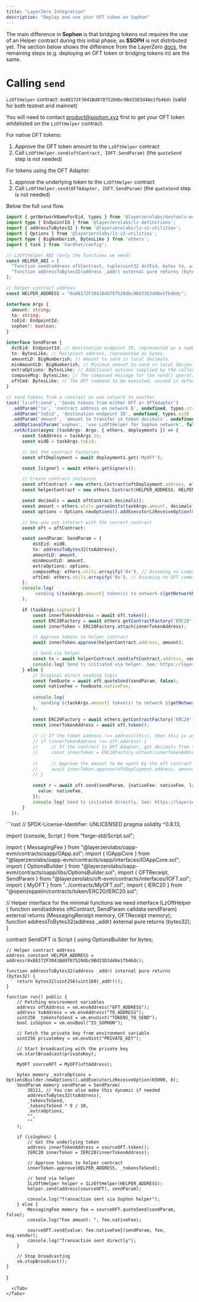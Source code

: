 ```yaml
---
title: "LayerZero Integration"
description: "Deploy and use your OFT token on Sophon"
---
```

The main difference in **Sophon** is that bridging tokens out requires the use of an Helper contract during this initial phase, as **$SOPH** is not distributed yet.
The section below shows the difference from the LayerZero [docs](https://docs.layerzero.network/v2/developers/evm/oft/quickstart), the remaining steps (e.g. deploying an OFT token or bridging tokens in) are the same.


# Calling `send`
`LzOftHelper` contract: `0x88172F3041Bd0787520dbc9Bd33D3d48e1fb46dc` (valid for both testnet and mainnet)


<Note>You will need to contact product@sophon.xyz first to get your OFT token whitelisted on the `LzOftHelper` contract.</Note>

For native OFT tokens:
1. Approve the OFT token amount to the `LzOftHelper` contract
2. Call `LzOftHelper.send(oftContract, IOFT.SendParam)` (the `quoteSend` step is not needed)

For tokens using the OFT Adapter:
1. approve the underlying token to the `LzOftHelper` contract
2. Call `LzOftHelper.send(OFTAdapter, IOFT.SendParam)` (the `quoteSend` step is not needed)

Below the full `send` flow.
<Tabs>
  <Tab title="Hardhat Task">
  ```typescript
import { getNetworkNameForEid, types } from '@layerzerolabs/devtools-evm-hardhat';
import type { EndpointId } from '@layerzerolabs/lz-definitions';
import { addressToBytes32 } from '@layerzerolabs/lz-v2-utilities';
import { Options } from '@layerzerolabs/lz-v2-utilities';
import type { BigNumberish, BytesLike } from 'ethers';
import { task } from 'hardhat/config';

// LzOftHelper ABI (only the functions we need)
const HELPER_ABI = [
    "function send(address oftContract, tuple(uint32 dstEid, bytes to, uint256 amountLD, uint256 minAmountLD, bytes extraOptions, bytes composeMsg, bytes oftCmd) sendParam) external returns (tuple(bytes32 guid, uint256 nonce, bytes32 recipient, bytes message), tuple(uint256 amountLD, uint256 minAmountLD))",
    "function addressToBytes32(address _addr) external pure returns (bytes32)"
];

// Helper contract address
const HELPER_ADDRESS = "0x88172F3041Bd0787520dbc9Bd33D3d48e1fb46dc";

interface Args {
    amount: string;
    to: string;
    toEid: EndpointId;
    sophon?: boolean;
}

interface SendParam {
    dstEid: EndpointId; // Destination endpoint ID, represented as a number.
    to: BytesLike; // Recipient address, represented as bytes.
    amountLD: BigNumberish; // Amount to send in local decimals.
    minAmountLD: BigNumberish; // Minimum amount to send in local decimals.
    extraOptions: BytesLike; // Additional options supplied by the caller to be used in the LayerZero message.
    composeMsg: BytesLike; // The composed message for the send() operation.
    oftCmd: BytesLike; // The OFT command to be executed, unused in default OFT implementations.
}

// send tokens from a contract on one network to another
task('lz:oft:send', 'Sends tokens from either OFT or OFTAdapter')
    .addParam('to', 'contract address on network B', undefined, types.string)
    .addParam('toEid', 'destination endpoint ID', undefined, types.eid)
    .addParam('amount', 'amount to transfer in token decimals', undefined, types.string)
    .addOptionalParam('sophon', 'use LzOftHelper for Sophon network', false, types.boolean)
    .setAction(async (taskArgs: Args, { ethers, deployments }) => {
        const toAddress = taskArgs.to;
        const eidB = taskArgs.toEid;

        // Get the contract factories
        const oftDeployment = await deployments.get('MyOFT');

        const [signer] = await ethers.getSigners();

        // Create contract instances
        const oftContract = new ethers.Contract(oftDeployment.address, oftDeployment.abi, signer);
        const helperContract = new ethers.Contract(HELPER_ADDRESS, HELPER_ABI, signer);

        const decimals = await oftContract.decimals();
        const amount = ethers.utils.parseUnits(taskArgs.amount, decimals);
        const options = Options.newOptions().addExecutorLzReceiveOption(65000, 0).toBytes();

        // Now you can interact with the correct contract
        const oft = oftContract;

        const sendParam: SendParam = {
            dstEid: eidB,
            to: addressToBytes32(toAddress),
            amountLD: amount,
            minAmountLD: amount,
            extraOptions: options,
            composeMsg: ethers.utils.arrayify('0x'), // Assuming no composed message
            oftCmd: ethers.utils.arrayify('0x'), // Assuming no OFT command is needed
        };
        console.log(
            `sending ${taskArgs.amount} token(s) to network ${getNetworkNameForEid(eidB)} (${eidB})`
        );

        if (taskArgs.sophon) {
            const innerTokenAddress = await oft.token();
            const ERC20Factory = await ethers.getContractFactory('ERC20');
            const innerToken = ERC20Factory.attach(innerTokenAddress);

            // Approve tokens to helper contract
            await innerToken.approve(helperContract.address, amount);

            // Send via helper
            const tx = await helperContract.send(oftContract.address, sendParam);
            console.log(`Send tx initiated via helper. See: https://layerzeroscan.com/tx/${tx.hash}`);
        } else {
            // Original direct sending logic
            const feeQuote = await oft.quoteSend(sendParam, false);
            const nativeFee = feeQuote.nativeFee;
        
            console.log(
              `sending ${taskArgs.amount} token(s) to network ${getNetworkNameForEid(eidB)} (${eidB})`,
            );
        
            const ERC20Factory = await ethers.getContractFactory('ERC20');
            const innerTokenAddress = await oft.token();
        
            // // If the token address !== address(this), then this is an OFT Adapter
            // if (innerTokenAddress !== oft.address) {
            //     // If the contract is OFT Adapter, get decimals from the inner token
            //     const innerToken = ERC20Factory.attach(innerTokenAddress);
        
            //     // Approve the amount to be spent by the oft contract
            //     await innerToken.approve(oftDeployment.address, amount);
            // }
        
            const r = await oft.send(sendParam, {nativeFee: nativeFee, lzTokenFee: 0}, signer.address, {
              value: nativeFee,
            });
            console.log(`Send tx initiated directly. See: https://layerzeroscan.com/tx/${r.hash}`);
        }
    });
```
  </Tab>
  <Tab title="Foundry Script">
    ```rust
// SPDX-License-Identifier: UNLICENSED
pragma solidity ^0.8.13;

import {console, Script } from "forge-std/Script.sol";

import { MessagingFee } from "@layerzerolabs/oapp-evm/contracts/oapp/OApp.sol";
import { IOAppCore } from "@layerzerolabs/oapp-evm/contracts/oapp/interfaces/IOAppCore.sol";
import { OptionsBuilder } from "@layerzerolabs/oapp-evm/contracts/oapp/libs/OptionsBuilder.sol";
import { OFTReceipt, SendParam } from "@layerzerolabs/oft-evm/contracts/interfaces/IOFT.sol";
import { MyOFT } from "../contracts/MyOFT.sol";
import { IERC20 } from "@openzeppelin/contracts/token/ERC20/IERC20.sol";

// Helper interface for the minimal functions we need
interface ILzOftHelper {
    function send(address oftContract, SendParam calldata sendParam) external returns (MessagingReceipt memory, OFTReceipt memory);
    function addressToBytes32(address _addr) external pure returns (bytes32);
}

contract SendOFT is Script {
    using OptionsBuilder for bytes;

    // Helper contract address
    address constant HELPER_ADDRESS = address(0x88172F3041Bd0787520dbc9Bd33D3d48e1fb46dc);

    function addressToBytes32(address _addr) internal pure returns (bytes32) {
        return bytes32(uint256(uint160(_addr)));
    }

    function run() public {
        // Fetching environment variables
        address oftAddress = vm.envAddress("OFT_ADDRESS");
        address toAddress = vm.envAddress("TO_ADDRESS");
        uint256 _tokensToSend = vm.envUint("TOKENS_TO_SEND");
        bool isSophon = vm.envBool("IS_SOPHON");

        // Fetch the private key from environment variable
        uint256 privateKey = vm.envUint("PRIVATE_KEY");

        // Start broadcasting with the private key
        vm.startBroadcast(privateKey);

        MyOFT sourceOFT = MyOFT(oftAddress);
        
        bytes memory _extraOptions = OptionsBuilder.newOptions().addExecutorLzReceiveOption(65000, 0);
        SendParam memory sendParam = SendParam(
            30111, // You can also make this dynamic if needed
            addressToBytes32(toAddress),
            _tokensToSend,
            _tokensToSend * 9 / 10,
            _extraOptions,
            "",
            ""
        );

        if (isSophon) {
            // Get the underlying token
            address innerTokenAddress = sourceOFT.token();
            IERC20 innerToken = IERC20(innerTokenAddress);
            
            // Approve tokens to helper contract
            innerToken.approve(HELPER_ADDRESS, _tokensToSend);
            
            // Send via helper
            ILzOftHelper helper = ILzOftHelper(HELPER_ADDRESS);
            helper.send(address(sourceOFT), sendParam);
            
            console.log("Transaction sent via Sophon helper");
        } else {
            MessagingFee memory fee = sourceOFT.quoteSend(sendParam, false);
            console.log("Fee amount: ", fee.nativeFee);
            
            sourceOFT.send{value: fee.nativeFee}(sendParam, fee, msg.sender);
            console.log("Transaction sent directly");
        }

        // Stop broadcasting
        vm.stopBroadcast();
    }
}
```
  </Tab>
</Tabs>

